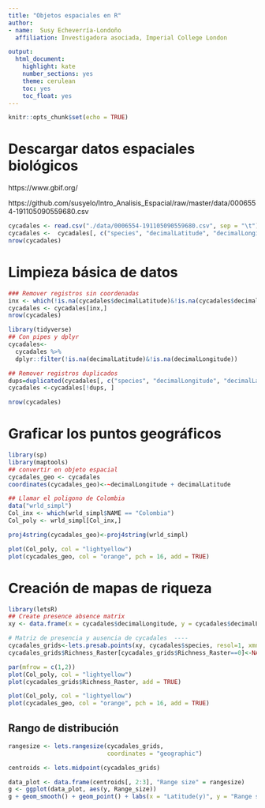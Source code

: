 ```yaml
---
title: "Objetos espaciales en R"
author: 
- name:  Susy Echeverría-Londoño 
  affiliation: Investigadora asociada, Imperial College London

output: 
  html_document: 
    highlight: kate
    number_sections: yes
    theme: cerulean
    toc: yes
    toc_float: yes
---
```


```r
knitr::opts_chunk$set(echo = TRUE)
```

# Descargar datos espaciales biológicos

https://www.gbif.org/

https://github.com/susyelo/Intro_Analisis_Espacial/raw/master/data/0006554-191105090559680.csv

```r
cycadales <- read.csv("./data/0006554-191105090559680.csv", sep = "\t")
cycadales <-  cycadales[, c("species", "decimalLatitude", "decimalLongitude", "elevation")]
nrow(cycadales)
```

# Limpieza básica de datos

```r
### Remover registros sin coordenadas
inx <- which(!is.na(cycadales$decimalLatitude)&!is.na(cycadales$decimalLongitude))
cycadales <- cycadales[inx,]
nrow(cycadales)

library(tidyverse)
## Con pipes y dplyr
cycadales<-
  cycadales %>% 
  dplyr::filter(!is.na(decimalLatitude)&!is.na(decimalLongitude))

## Remover registros duplicados
dups=duplicated(cycadales[, c("species", "decimalLongitude", "decimalLatitude", "elevation")])
cycadales <-cycadales[!dups, ]

nrow(cycadales)
```

# Graficar los puntos geográficos
```r
library(sp)
library(maptools)
## convertir en objeto espacial
cycadales_geo <- cycadales
coordinates(cycadales_geo)<-~decimalLongitude + decimalLatitude

## Llamar el poligono de Colombia
data("wrld_simpl")
Col_inx <- which(wrld_simpl$NAME == "Colombia")
Col_poly <- wrld_simpl[Col_inx,]

proj4string(cycadales_geo)<-proj4string(wrld_simpl)

plot(Col_poly, col = "lightyellow")
plot(cycadales_geo, col = "orange", pch = 16, add = TRUE)
```


# Creación de mapas de riqueza

```r
library(letsR)
## Create presence absence matrix
xy <- data.frame(x = cycadales$decimalLongitude, y = cycadales$decimalLatitude)

# Matriz de presencia y ausencia de cycadales  ----
cycadales_grids<-lets.presab.points(xy, cycadales$species, resol=1, xmn = -81, xmx = -67, ymn = -4, ymx = 14)
cycadales_grids$Richness_Raster[cycadales_grids$Richness_Raster==0]<-NA

par(mfrow = c(1,2))
plot(Col_poly, col = "lightyellow")
plot(cycadales_grids$Richness_Raster, add = TRUE)

plot(Col_poly, col = "lightyellow")
plot(cycadales_geo, col = "orange", pch = 16, add = TRUE)

```

## Rango de distribución
```r
rangesize <- lets.rangesize(cycadales_grids,
                            coordinates = "geographic")

centroids <- lets.midpoint(cycadales_grids)

data_plot <- data.frame(centroids[, 2:3], "Range size" = rangesize)
g <- ggplot(data_plot, aes(y, Range_size))
g + geom_smooth() + geom_point() + labs(x = "Latitude(y)", y = "Range size")
```

